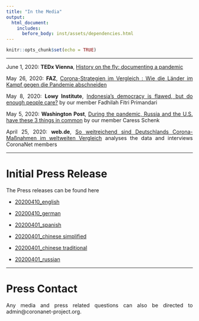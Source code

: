 ```yaml
---
title: "In the Media"
output:  
  html_document:
    includes:
      before_body: inst/assets/dependencies.html
---
```

```r
knitr::opts_chunk$set(echo = TRUE)
```
<style>
body {
text-align: justify}
</style>

***


June 1, 2020: **TEDx Vienna**, [History on the fly: documenting a pandemic](https://www.tedxvienna.at/blog/history-on-the-fly-documenting-a-pandemic/) 

May 26, 2020: **FAZ**, [Corona-Strategien im Vergleich : Wie die Länder im Kampf gegen die Pandemie abschneiden](https://www.faz.net/aktuell/wissen/medizin-ernaehrung/corona-strategien-wie-die-laender-im-kampf-gegen-die-pandemie-abschneiden-16777168.html) 

May 8, 2020: **Lowy Institute**, [Indonesia’s democracy is flawed, but do enough people care?](https://www.lowyinstitute.org/the-interpreter/indonesia-s-democracy-flawed-do-people-care) by our member Fadhilah Fitri Primandari 

May 5, 2020: **Washington Post**, [During the pandemic, Russia and the U.S. have these 3 things in common](https://www.washingtonpost.com/politics/2020/05/05/during-pandemic-russia-us-have-these-3-things-common/) by our member Caress Schenk

April 25, 2020: **web.de**, [So weitreichend sind Deutschlands Corona-Maßnahmen im weltweiten Vergleich](https://web.de/magazine/politik/coronavirus-deutschland-massnahmen-weltweiten-vergleich-34630916) analyses the data and interviews CoronaNet members


***
# Initial Press Release {-}
The Press releases can be found here

+ [20200410_english](data/Press_release/Press_Release_20200415_en.pdf)

+ [20200410_german](data/Press_release/Press_Release_20200415_de.pdf)

<!-- + [20200401_arabic]() -->

+ [20200401_spanish](data/Press_release/Press_Release_20200415_sp.pdf)

+ [20200401_chinese simplified](data/Press_release/Press_Release_20200415_ch.pdf)

+ [20200401_chinese traditional](data/Press_release/Press_Release_20200415_ch_traditional.pdf)

+ [20200401_russian](data/Press_release/Press_Release_20200415_ru.pdf)

***
# Press Contact {-}

Any media and press related questions can also be directed to admin@coronanet-project.org.



